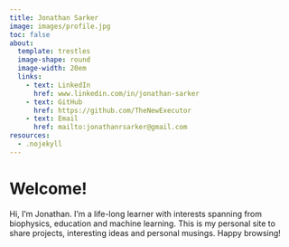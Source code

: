 ```yaml
---
title: Jonathan Sarker
image: images/profile.jpg
toc: false
about:
  template: trestles
  image-shape: round
  image-width: 20em
  links:
    - text: LinkedIn
      href: www.linkedin.com/in/jonathan-sarker
    - text: GitHub
      href: https://github.com/TheNewExecutor 
    - text: Email
      href: mailto:jonathanrsarker@gmail.com
resources:
  - .nojekyll
---
```

# Welcome!

Hi, I'm Jonathan. I'm a life-long learner with interests spanning from biophysics, education and machine learning. This is my personal site to share projects, interesting ideas and personal musings. Happy browsing! 
